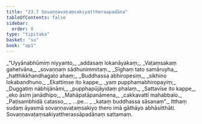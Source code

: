 ```yaml
---
title: "23.7 Sovaṇṇavaṭaṃsakiyattheraapadāna"
tableOfContents: false
sidebar:
  order: 8
type: "tipitaka"
basket: "su"
book: "ap1"
---
```



<DynamicBreadcrumb />

<Division number="34" book="ap1">

<Paragraph number="2944" type="verses" book="ap1">
_“Uyyānabhūmiṃ niyyanto,_  
_addasaṃ lokanāyakaṃ;_  
_Vaṭaṃsakaṃ gahetvāna,_  
_sovaṇṇaṃ sādhunimmitaṃ._  

</Paragraph>

</Division>
<Division number="35" book="ap1">

<Paragraph number="2945" type="verses" book="ap1">
_Sīghaṃ tato samāruyha,_  
_hatthikkhandhagato ahaṃ;_  
_Buddhassa abhiropesiṃ,_  
_sikhino lokabandhuno._  

</Paragraph>

</Division>
<Division number="36" book="ap1">

<Paragraph number="2946" type="verses" book="ap1">
_Ekattiṃse ito kappe,_  
_yaṃ pupphamabhiropayiṃ;_  
_Duggatiṃ nābhijānāmi,_  
_pupphapūjāyidaṃ phalaṃ._  

</Paragraph>

</Division>
<Division number="37" book="ap1">

<Paragraph number="2947" type="verses" book="ap1">
_Sattavīse ito kappe,_  
_eko āsiṃ janādhipo;_  
_Mahāpatāpanāmena,_  
_cakkavattī mahabbalo._  

</Paragraph>

</Division>
<Division number="38" book="ap1">

<Paragraph number="2948" type="verses" book="ap1">
_Paṭisambhidā catasso,_  
_ …pe… _  
_kataṃ buddhassa sāsanaṃ”._  

</Paragraph>

<Paragraph number="2949" book="ap1">
Itthaṃ sudaṃ āyasmā sovaṇṇavaṭaṃsakiyo thero imā gāthāyo abhāsitthāti.

</Paragraph>
</Division>

<Paragraph number="2950" type="center" book="ap1">
Sovaṇṇavaṭaṃsakiyattherassāpadānaṃ sattamaṃ.
</Paragraph>